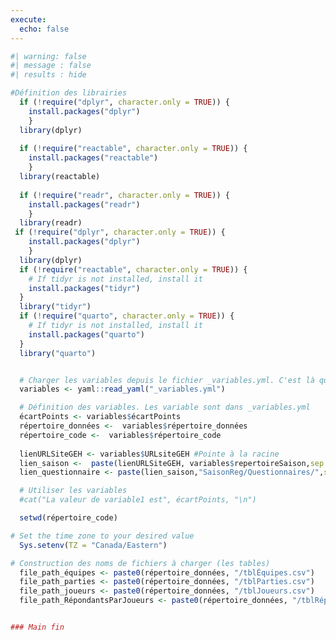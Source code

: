 ```yaml
---
execute:
  echo: false
---
```


<!--# Code à rouler en premier. Inclus dans _lectureCSV. -->

```r
#| warning: false
#| message : false
#| results : hide

#Définition des librairies
  if (!require("dplyr", character.only = TRUE)) {
    install.packages("dplyr")
    }
  library(dplyr)
  
  if (!require("reactable", character.only = TRUE)) {
    install.packages("reactable")
    }
  library(reactable)
  
  if (!require("readr", character.only = TRUE)) {
    install.packages("readr")
    }
  library(readr)
 if (!require("dplyr", character.only = TRUE)) {
    install.packages("dplyr")
    }
  library(dplyr)
  if (!require("reactable", character.only = TRUE)) {
    # If tidyr is not installed, install it
    install.packages("tidyr")
  }
  library("tidyr")
  if (!require("quarto", character.only = TRUE)) {
    # If tidyr is not installed, install it
    install.packages("quarto")
  }
  library("quarto")


  # Charger les variables depuis le fichier _variables.yml. C'est là qu'il faut configurer la saison
  variables <- yaml::read_yaml("_variables.yml")

  # Définition des variables. Les variable sont dans _variables.yml
  écartPoints <- variables$écartPoints
  répertoire_données <-  variables$répertoire_données
  répertoire_code <-  variables$répertoire_code
  
  lienURLSiteGEH <- variables$URLsiteGEH #Pointe à la racine
  lien_saison <-  paste(lienURLSiteGEH, variables$repertoireSaison,sep = "/") #ex: https://gehstatcan.github.io/Saison22
  lien_questionnaire <- paste(lien_saison,"SaisonReg/Questionnaires/",sep = "/") # Pointe vers les questionnaires

  # Utiliser les variables
  #cat("La valeur de variable1 est", écartPoints, "\n")

  setwd(répertoire_code)

# Set the time zone to your desired value
  Sys.setenv(TZ = "Canada/Eastern")

# Construction des noms de fichiers à charger (les tables)
  file_path_équipes <- paste0(répertoire_données, "/tblÉquipes.csv")
  file_path_parties <- paste0(répertoire_données, "/tblParties.csv")
  file_path_joueurs <- paste0(répertoire_données, "/tblJoueurs.csv")
  file_path_RépondantsParJoueurs <- paste0(répertoire_données, "/tblRépondantsParJoueurs.csv")


### Main fin
```
